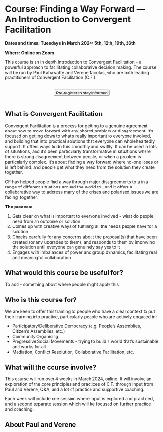 


# Course: Finding a Way Forward — An Introduction to Convergent Facilitation

**Dates and times: Tuesdays in March 2024: 5th, 12th, 19th, 26th**  


**Where: Online on Zoom**

This course is an in depth introduction to Convergent Facilitation - a powerful approach to facilitating collaborative decision making. The course will be run by Paul Kahawatte and Verene Nicolas, who are both leading practitioners of  Convergent Facilitation (C.F.).

<center>
  <br/>
  <a href="https://forms.gle/bqKEUeK9XgnnMq3P8"> 
    <button className="button button--primary" type="submit">
	Pre-register to stay informed
    </button>
  </a>
   <br/>
  <br/>
</center> 

## What is Convergent Facilitation


Convergent Facilitation is a process for getting to a genuine agreement about how to move forward with any shared problem or disagreement. It’s focused on getting down to what’s really important to everyone involved, and building that into practical solutions that everyone can wholeheartedly support. It offers ways to do this smoothly and swiftly. It can be used in lots of situations, and it’s been particularly transformative in situations where there is strong disagreement between people, or when a problem is particularly complex. It’s about finding a way forward where no-one loses or is left behind, and people get what they need from the solution they create together. 

CF has helped people find a way through major disagreements to a  in a range of different situations around the world to  , and it offers a collaborative way to address many of the crises and polarised issues we are facing, together.

**The process:**
1. Gets clear on what is important to everyone involved - what do people need from an outcome or solution
2. Comes up with creative ways of fulfilling all the needs people have for a solution
3. Checks carefully for any concerns about the proposal(s) that have been created (or any upgrades to them), and responds to them by improving the solution until everyone can genuinely say yes to it
4. Engages with imbalances of power and group dynamics, facilitating real and meaningful collaboration

## What would this course be useful for?
To add - something about where people might apply this

## Who is this course for?

We are keen to offer this training to people who have a clear context to put their learning into practice, particularly people who are actively engaged in:

- Participatory/Deliberative Democracy (e.g. People’s Assemblies, Citizen’s Assemblies, etc.) 
- Community Organising
- Progressive Social Movements - trying to build a world that’s sustainable and works for all
- Mediation, Conflict Resolution, Collaborative Facilitation, etc.

## What will the course involve?
This course will run over 4 weeks in March 2024, online. It will involve an exploration of the core principles and practices of C.F. through input from Paul and Verene, Q&A, and a lot of practice and supportive coaching. 

Each week will include one session where input is explored and practiced, and a second separate session which will be focused on further practice and coaching.

## About Paul and Verene


<BioPaul/>

<BioVerene/>


